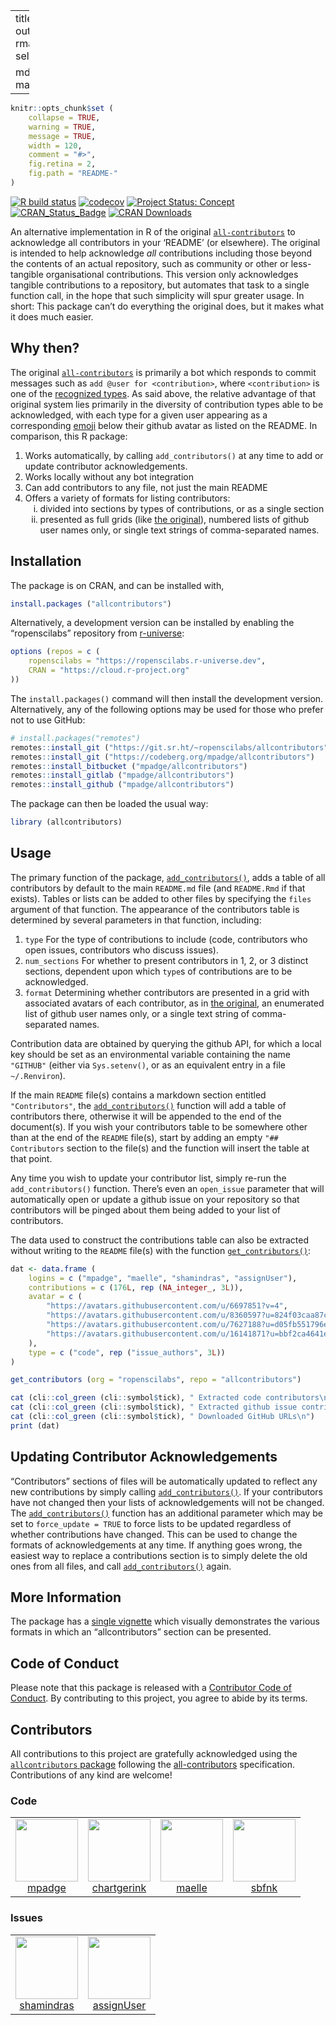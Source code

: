
---
title: "allcontributors"
output:
  rmarkdown::html_vignette:
    self_contained: no

  md_document:
    variant: markdown_github
---

<!-- README.md is generated from README.Rmd. Please edit that file -->

```r
knitr::opts_chunk$set (
    collapse = TRUE,
    warning = TRUE,
    message = TRUE,
    width = 120,
    comment = "#>",
    fig.retina = 2,
    fig.path = "README-"
)
```

<!-- badges: start -->

[![R build
status](https://github.com/ropenscilabs/allcontributors/workflows/R-CMD-check/badge.svg)](https://github.com/ropenscilabs/allcontributors/actions?query=workflow%3AR-CMD-check)
[![codecov](https://app.codecov.io/gh/ropenscilabs/allcontributors/branch/master/graph/badge.svg)](https://app.codecov.io/gh/ropenscilabs/allcontributors)
[![Project Status:
Concept](https://www.repostatus.org/badges/latest/active.svg)](https://www.repostatus.org/#active)
[![CRAN_Status_Badge](https://www.r-pkg.org/badges/version/allcontributors)](https://cran.r-project.org/web/packages/allcontributors/) 
[![CRAN Downloads](https://cranlogs.r-pkg.org/badges/grand-total/allcontributors?color=orange)](https://cran.r-project.org/package=allcontributors)
<!-- badges: end -->

An alternative implementation in R of the original
[`all-contributors`](https://allcontributors.org/) to acknowledge all
contributors in your 'README' (or elsewhere). The original is intended to help
acknowledge *all* contributions including those beyond the contents of an
actual repository, such as community or other or less-tangible organisational
contributions. This version only acknowledges tangible contributions to
a repository, but automates that task to a single function call, in the hope
that such simplicity will spur greater usage. In short: This package can't do
everything the original does, but it makes what it does much easier.

## Why then?

The original [`all-contributors`](https://allcontributors.org/) is primarily
a bot which responds to commit messages such as `add @user for <contribution>`,
where `<contribution>` is one of the [recognized
types](https://allcontributors.org/docs/en/emoji-key). As said above, the
relative advantage of that original system lies primarily in the diversity of
contribution types able to be acknowledged, with each type for a given user
appearing as a corresponding
[emoji](https://allcontributors.org/docs/en/emoji-key) below their github
avatar as listed on the README. In comparison, this R package:

1. Works automatically, by calling `add_contributors()` at any time to add or
   update contributor acknowledgements.
2. Works locally without any bot integration
3. Can add contributors to any file, not just the main README
4. Offers a variety of formats for listing contributors:
   (i) divided into sections by types of contributions, or as a single section
   (ii) presented as full grids (like [the
        original](https://github.com/all-contributors/all-contributors/blob/master/README.md#contributors-)),
        numbered lists of github user names only, or single text strings of
        comma-separated names.

## Installation

The package is on CRAN, and can be installed with,
```r
install.packages ("allcontributors")
```

Alternatively, a development version can be installed by enabling the
"ropenscilabs" repository from
[r-universe](https://ropenscilabs.r-universe.dev):

```r
options (repos = c (
    ropenscilabs = "https://ropenscilabs.r-universe.dev",
    CRAN = "https://cloud.r-project.org"
))
```

The `install.packages()` command will then install the development version.
Alternatively, any of the following options may be used for those who prefer
not to use GitHub:

```r
# install.packages("remotes")
remotes::install_git ("https://git.sr.ht/~ropenscilabs/allcontributors")
remotes::install_git ("https://codeberg.org/mpadge/allcontributors")
remotes::install_bitbucket ("mpadge/allcontributors")
remotes::install_gitlab ("mpadge/allcontributors")
remotes::install_github ("mpadge/allcontributors")
```

The package can then be loaded the usual way:
```r
library (allcontributors)
```

## Usage

The primary function of the package,
[`add_contributors()`](https://docs.ropensci.org/allcontributors/reference/add_contributors.html),
adds a table of all contributors by default to the main `README.md` file (and
`README.Rmd` if that exists). Tables or lists can be added to other files by
specifying the `files` argument of that function. The appearance of the
contributors table is determined by several parameters in that function,
including:

1. `type` For the type of contributions to include (code, contributors who open
   issues, contributors who discuss issues).
2. `num_sections` For whether to present contributors in 1, 2, or 3 distinct
   sections, dependent upon which `type`s of contributions are to be
   acknowledged.
3. `format` Determining whether contributors are presented in a grid with
   associated avatars of each contributor, as in [the
   original](https://github.com/all-contributors/all-contributors/blob/master/README.md#contributors-), 
   an enumerated list of github user names only, or a single text string of
   comma-separated names.

Contribution data are obtained by querying the github API, for which a local
key should be set as an environmental variable containing the name `"GITHUB"`
(either via `Sys.setenv()`, or as an equivalent entry in a file `~/.Renviron`).

If the main `README` file(s) contains a markdown section entitled
`"Contributors"`, the
[`add_contributors()`](https://docs.ropensci.org/allcontributors/reference/add_contributors.html)
function will add a table of contributors there, otherwise it will be appended
to the end of the document(s). If you wish your contributors table to be
somewhere other than at the end of the `README` file(s), start by adding an
empty `"## Contributors` section to the file(s) and the function will insert
the table at that point.

Any time you wish to update your contributor list, simply re-run the
`add_contributors()` function. There's even an `open_issue` parameter that will
automatically open or update a github issue on your repository so that
contributors will be pinged about them being added to your list of
contributors.

The data used to construct the contributions table can also be extracted
without writing to the `README` file(s) with the function
[`get_contributors()`](https://docs.ropensci.org/allcontributors/reference/get_contributors.html):

```r
dat <- data.frame (
    logins = c ("mpadge", "maelle", "shamindras", "assignUser"),
    contributions = c (176L, rep (NA_integer_, 3L)),
    avatar = c (
        "https://avatars.githubusercontent.com/u/6697851?v=4",
        "https://avatars.githubusercontent.com/u/8360597?u=824f03caa87c92420352e3dd9a05470320a67412&v=4",
        "https://avatars.githubusercontent.com/u/7627188?u=d05fb551796e6ce6db64ae43cd8ce48a0217ef85&v=4",
        "https://avatars.githubusercontent.com/u/16141871?u=bbf2ca4641e8ec034a9cdb583e62e3a94c372824&v=4"
    ),
    type = c ("code", rep ("issue_authors", 3L))
)
```
```r
get_contributors (org = "ropenscilabs", repo = "allcontributors")
```
```r
cat (cli::col_green (cli::symbol$tick), " Extracted code contributors\n")
cat (cli::col_green (cli::symbol$tick), " Extracted github issue contributors\n")
cat (cli::col_green (cli::symbol$tick), " Downloaded GitHub URLs\n")
print (dat)
```


## Updating Contributor Acknowledgements

"Contributors" sections of files will be automatically updated to reflect any new
contributions by simply calling
[`add_contributors()`](https://docs.ropensci.org/allcontributors/reference/add_contributors.html).
If your contributors have not changed then your lists of acknowledgements will
not be changed. The
[`add_contributors()`](https://docs.ropensci.org/allcontributors/reference/add_contributors.html)
function has an additional parameter which may be set to `force_update = TRUE`
to force lists to be updated regardless of whether contributions have changed.
This can be used to change the formats of acknowledgements at any time. If
anything goes wrong, the easiest way to replace a contributions section is to
simply delete the old ones from all files, and call
[`add_contributors()`](https://docs.ropensci.org/allcontributors/reference/add_contributors.html)
again.

## More Information

The package has a [single
vignette](https://docs.ropensci.org/allcontributors/articles/allcontributors.html)
which visually demonstrates the various formats in which an "allcontributors"
section can be presented.


## Code of Conduct

Please note that this package is released with a [Contributor Code of
Conduct](https://ropensci.org/code-of-conduct/). By contributing to this
project, you agree to abide by its terms.

## Contributors







<!-- ALL-CONTRIBUTORS-LIST:START - Do not remove or modify this section -->
<!-- prettier-ignore-start -->
<!-- markdownlint-disable -->

All contributions to this project are gratefully acknowledged using the [`allcontributors` package](https://github.com/ropenscilabs/allcontributors) following the [all-contributors](https://allcontributors.org) specification. Contributions of any kind are welcome!

### Code

<table>

<tr>
<td align="center">
<a href="https://github.com/mpadge">
<img src="https://avatars.githubusercontent.com/u/6697851?v=4" width="100px;" alt=""/>
</a><br>
<a href="https://github.com/ropenscilabs/allcontributors/commits?author=mpadge">mpadge</a>
</td>
<td align="center">
<a href="https://github.com/chartgerink">
<img src="https://avatars.githubusercontent.com/u/2946344?v=4" width="100px;" alt=""/>
</a><br>
<a href="https://github.com/ropenscilabs/allcontributors/commits?author=chartgerink">chartgerink</a>
</td>
<td align="center">
<a href="https://github.com/maelle">
<img src="https://avatars.githubusercontent.com/u/8360597?v=4" width="100px;" alt=""/>
</a><br>
<a href="https://github.com/ropenscilabs/allcontributors/commits?author=maelle">maelle</a>
</td>
<td align="center">
<a href="https://github.com/sbfnk">
<img src="https://avatars.githubusercontent.com/u/1156307?v=4" width="100px;" alt=""/>
</a><br>
<a href="https://github.com/ropenscilabs/allcontributors/commits?author=sbfnk">sbfnk</a>
</td>
</tr>

</table>


### Issues

<table>

<tr>
<td align="center">
<a href="https://github.com/shamindras">
<img src="https://avatars.githubusercontent.com/u/7627188?u=d05fb551796e6ce6db64ae43cd8ce48a0217ef85&v=4" width="100px;" alt=""/>
</a><br>
<a href="https://github.com/ropenscilabs/allcontributors/issues?q=is%3Aissue+author%3Ashamindras">shamindras</a>
</td>
<td align="center">
<a href="https://github.com/assignUser">
<img src="https://avatars.githubusercontent.com/u/16141871?u=b8095df6a10813031922a72335bd6579d5494c16&v=4" width="100px;" alt=""/>
</a><br>
<a href="https://github.com/ropenscilabs/allcontributors/issues?q=is%3Aissue+author%3AassignUser">assignUser</a>
</td>
</tr>

</table>

<!-- markdownlint-enable -->
<!-- prettier-ignore-end -->
<!-- ALL-CONTRIBUTORS-LIST:END -->
